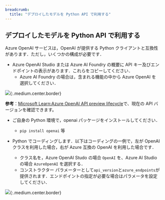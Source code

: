 ```yaml
---
breadcrumb:
  title: "デプロイしたモデルを Python API で利用する"
---
```


## デプロイしたモデルを Python API で利用する

Azure OpenAI サービスは，OpenAI が提供する Python クライアントと互換性があります．ただし，いくつかの構成が必要です．

- Azure OpenAI Studio または Azure AI Foundry の概要に API キー及びエンドポイントの表示があります．これらをコピーしてください．
  - Azure AI Foundry の場合は，含まれる機能の中から Azure OpenAI を選択してください．

![](img/01_aistudiopython1.png){:.medium.center.border}

**参考**：[Microsoft Learn:Azure OpenAI API preview lifecycle](https://learn.microsoft.com/en-us/azure/ai-services/openai/api-version-deprecation)で、現在の API バージョンを確認できます。

- ご自身の Python 環境で，openai パッケージをインストールしてください．
  - ``pip install openai`` 等

- Python でコーディングします．以下はコーディングの一例で，左が OpenAI クラスを利用した場合，右が Azure 互換の OpenAI を利用した場合です．
  - クラス名を，Azure OpenAI Studo の場合 `OpenAI` を、Azure AI Studio の場合 `AzureOpenAI` を選択する．
  - コンストラクター パラメーターとして`api_version`と`azure_endpoints`が提供されます．エンドポイントの指定が必要な場合はパラメータを設定してください．

![](img/03_aistudiopython3.png){:.medium.center.border}
